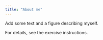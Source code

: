```yaml
---
title: "About me"
---
```


Add some text and a figure describing myself.

For details, see the exercise instructions. 




